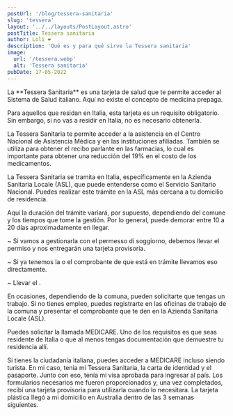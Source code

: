 ```yaml
---
postUrl: '/blog/tessera-sanitaria'
slug: 'tessera'
layout: '../../layouts/PostLayout.astro'
postTitle: Tessera sanitaria
author: Loli ❤️
description: 'Qué es y para qué sirve la Tessera sanitaria'
image:
  url: '/tessera.webp'
  alt: 'Tessera sanitaria'
pubDate: 17-05-2022
---
```



<BlogTitle text="¿Qué es la Tessera Sanitaria?" />
<span class="p-2">
La **Tessera Sanitaria** es una tarjeta de salud que te permite acceder al Sistema de Salud italiano. Aquí no existe el concepto de medicina prepaga.

Para aquellos que residan en Italia, esta tarjeta es un requisito obligatorio. Sin embargo, si no vas a residir en Italia, no es necesario obtenerla.

</span>
La Tessera Sanitaria te permite acceder a la asistencia en el Centro Nacional de Asistencia Médica y en las instituciones afiliadas. También se utiliza para obtener el recibo parlante en las farmacias, lo cual es importante para obtener una reducción del 19% en el costo de los medicamentos.

<BlogTitle text="¿Donde se hace la Tessera Sanitaria?" />

La Tessera Sanitaria se tramita en Italia, específicamente en la Azienda Sanitaria Locale (ASL), que puede entenderse como el Servicio Sanitario Nacional. Puedes realizar este trámite en la ASL más cercana a tu domicilio de residencia.

<BlogTitle text="Cuanto se tarda en recibir la Tessera" />

Aquí la duración del trámite variará, por supuesto, dependiendo del comune y los tiempos que tome la gestión. Por lo general, puede demorar entre 10 a 20 días aproximadamente en llegar.

<BlogTitle text="Requisitos para gestionar la Tessera Sanitaria" />

~ Si vamos a gestionarla con el permesso di soggiorno, debemos llevar el permiso y nos entregarán una tarjeta provisoria.

~ Si ya tenemos la <LinkBlog text='carta de identidad' href='/blog/carta-identidad' /> o el comprobante de que está en trámite llevamos eso directamente.

~ Llevar el <LinkBlog text='codice fiscale' href='/blog/codice-fiscale' />.

En ocasiones, dependiendo de la comuna, pueden solicitarte que tengas un trabajo. Si no tienes empleo, puedes registrarte en las oficinas de trabajo de la comuna y presentar el comprobante que te den en la Azienda Sanitaria Locale (ASL).

<Important
	text="¡RECOMENDACIÓN!: En mi experiencia personal, recomiendo obtener la Tessera Sanitaria incluso si no tienen planeado vivir en Italia a largo plazo. Yo me mudé a Australia después de obtener la ciudadanía italiana en Italia. Australia e Italia tienen un acuerdo recíproco de salud mediante el cual puedes acceder al Sistema de Salud Pública en Australia."
	bg="bg-green-50"
/> <span class="p-2">
	Puedes solicitar la llamada MEDICARE. Uno de los requisitos es que seas residente de Italia o que
	al menos tengas documentación que demuestre tu residencia allí.
</span>

Si tienes la ciudadanía italiana, puedes acceder a MEDICARE incluso siendo turista. En mi caso, tenía mi Tessera Sanitaria, la carta de identidad y el pasaporte. Junto con eso, tenía mi visa aprobada para ingresar al país. Los formularios necesarios me fueron proporcionados y, una vez completados, recibí una tarjeta provisoria para utilizarla cuando lo necesitara. La tarjeta plástica llegó a mi domicilio en Australia dentro de las 3 semanas siguientes.

<Important
	text="¡A tener en cuenta! La cobertura dura 6 meses o hasta que una de estas tarjetas o tu visa expire (lo primero que suceda). "
	bg="bg-gray-50"
/>
